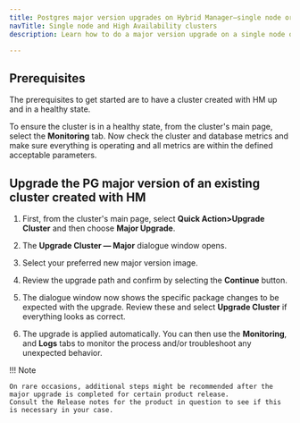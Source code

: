 ```yaml
---
title: Postgres major version upgrades on Hybrid Manager—single node or High Availability clusters
navTitle: Single node and High Availability clusters
description: Learn how to do a major version upgrade on a single node or High Availability cluster on Hybrid Manager.

---
```


## Prerequisites

The prerequisites to get started are to have a cluster created with HM up and in a healthy state.

To ensure the cluster is in a healthy state, from the cluster's main page, select the **Monitoring** tab.
Now check the cluster and database metrics and make sure everything is operating and all metrics are within the defined acceptable parameters.

## Upgrade the PG major version of an existing cluster created with HM

1.  First, from the cluster's main page, select **Quick Action>Upgrade Cluster** and then choose **Major Upgrade**.

1.  The **Upgrade Cluster &mdash; Major** dialogue window opens.

1.  Select your preferred new major version image.

1.  Review the upgrade path and confirm by selecting the **Continue** button.

1. The dialogue window now shows the specific package changes to be expected with the upgrade.
   Review these and select **Upgrade Cluster** if everything looks as correct.

1.  The upgrade is applied automatically. 
    You can then use the **Monitoring**, and **Logs** tabs to monitor the process and/or troubleshoot any unexpected behavior.

!!! Note

    On rare occasions, additional steps might be recommended after the major upgrade is completed for certain product release. 
    Consult the Release notes for the product in question to see if this is necessary in your case.
